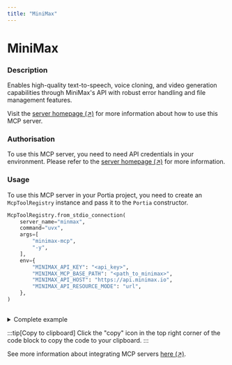 ```yaml
---
title: "MiniMax"
---
```

<!-- WARNING: This file is auto-generated by generate_tool_docs.py. Do not edit manually. -->


# MiniMax

### Description

Enables high-quality text-to-speech, voice cloning, and video generation capabilities through MiniMax's API with robust error handling and file management features.

Visit the [server homepage (↗)](https://github.com/minimax-ai/minimax-mcp) for more information about how to use this MCP server.

### Authorisation

To use this MCP server, you need to need API credentials in your environment. Please refer to the [server homepage (↗)](https://github.com/minimax-ai/minimax-mcp) for more information.

### Usage

To use this MCP server in your Portia project, you need to create an `McpToolRegistry` instance and pass it to the `Portia` constructor.

```python
McpToolRegistry.from_stdio_connection(
    server_name="minmax",
    command="uvx",
    args=[
        "minimax-mcp",
        "-y",
    ],
    env={
        "MINIMAX_API_KEY": "<api_key>",
        "MINIMAX_MCP_BASE_PATH": "<path_to_minimax>",
        "MINIMAX_API_HOST": "https://api.minimax.io",
        "MINIMAX_API_RESOURCE_MODE": "url",
    },
)
                    
```

<details>
<summary>Complete example</summary>

Equip your `Portia` instance with the tools from the MCP server, in addition to the default tools from the `DefaultToolRegistry`:

```python
from portia import DefaultToolRegistry, McpToolRegistry, Portia, Config

config = Config.from_default()
tool_registry = DefaultToolRegistry(config) +  McpToolRegistry.from_stdio_connection(
    server_name="minmax",
    command="uvx",
    args=[
        "minimax-mcp",
        "-y",
    ],
    env={
        "MINIMAX_API_KEY": "<api_key>",
        "MINIMAX_MCP_BASE_PATH": "<path_to_minimax>",
        "MINIMAX_API_HOST": "https://api.minimax.io",
        "MINIMAX_API_RESOURCE_MODE": "url",
    },
)
                    

portia = Portia(config=config, tools=tool_registry)
```

</details>

:::tip[Copy to clipboard]
Click the "copy" icon in the top right corner of the code block to copy the code to your clipboard.
:::

See more information about integrating MCP servers [here (↗)](/mcp-servers).

